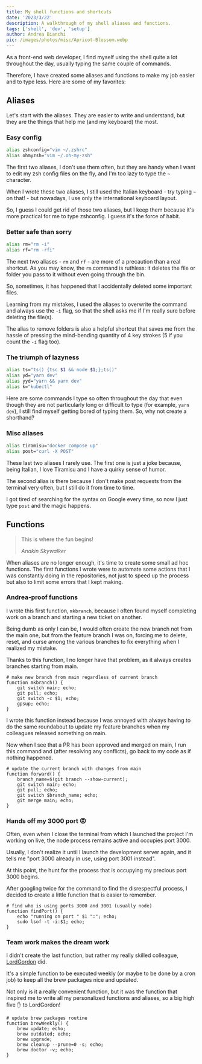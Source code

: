 ```yaml
---
title: My shell functions and shortcuts
date: '2023/3/22'
description: A walkthrough of my shell aliases and functions.
tags: ['shell', 'dev', 'setup']
author: Andrea Bianchi
pic: /images/photos/misc/Apricot-Blossom.webp
---
```


As a front-end web developer, I find myself using the shell quite a lot throughout the day, usually typing the same couple of commands.

Therefore, I have created some aliases and functions to make my job easier and to type less. Here are some of my favorites:

## Aliases

Let's start with the aliases. They are easier to write and understand, but they are the things that help me (and my keyboard) the most.

### Easy config

```sh
alias zshconfig="vim ~/.zshrc"
alias ohmyzsh="vim ~/.oh-my-zsh"
```

The first two aliases, I don't use them often, but they are handy when I want to edit my zsh config files on the fly, and I'm too lazy to type the `~` character.

When I wrote these two aliases, I still used the Italian keyboard - try typing `~` on that! - but nowadays, I use only the international keyboard layout.

So, I guess I could get rid of those two aliases, but I keep them because it's more practical for me to type zshconfig. I guess it's the force of habit.

### Better safe than sorry

```sh
alias rm="rm -i"
alias rf="rm -rfi"
```

The next two aliases - `rm` and `rf` - are more of a precaution than a real shortcut. As you may know, the `rm` command is ruthless: it deletes the file or folder you pass to it without even going through the bin.

So, sometimes, it has happened that I accidentally deleted some important files.

Learning from my mistakes, I used the aliases to overwrite the command and always use the `-i` flag, so that the shell asks me if I'm really sure before deleting the file(s).

The alias to remove folders is also a helpful shortcut that saves me from the hassle of pressing the mind-bending quantity of 4 key strokes (5 if you count the `-i` flag too).

### The triumph of lazyness

```sh
alias ts="ts() {tsc $1 && node $1;};ts()"
alias yd="yarn dev"
alias yyd="yarn && yarn dev"
alias k="kubectl"
```

Here are some commands I type so often throughout the day that even though they are not particularly long or difficult to type (for example, `yarn dev`), I still find myself getting bored of typing them. So, why not create a shorthand?

### Misc aliases

```sh
alias tiramisu="docker compose up"
alias post="curl -X POST"
```

These last two aliases I rarely use. The first one is just a joke because, being Italian, I love Tiramisu and I have a quirky sense of humor.

The second alias is there because I don't make post requests from the terminal very often, but I still do it from time to time.

I got tired of searching for the syntax on Google every time, so now I just type `post` and the magic happens.

## Functions

> This is where the fun begins!
>
> _Anakin Skywalker_

When aliases are no longer enough, it's time to create some small ad hoc functions. The first functions I wrote were to automate some actions that I was constantly doing in the repositories, not just to speed up the process but also to limit some errors that I kept making.

### Andrea-proof functions

I wrote this first function, `mkbranch`, because I often found myself completing work on a branch and starting a new ticket on another.

Being dumb as only I can be, I would often create the new branch not from the main one, but from the feature branch I was on, forcing me to delete, reset, and curse among the various branches to fix everything when I realized my mistake.

Thanks to this function, I no longer have that problem, as it always creates branches starting from main.

```sh[class="line-numbers"]
# make new branch from main regardless of current branch
function mkbranch() {
    git switch main; echo;
    git pull; echo;
    git switch -c $1; echo;
    gpsup; echo;
}
```

I wrote this function instead because I was annoyed with always having to do the same roundabout to update my feature branches when my colleagues released something on main.

Now when I see that a PR has been approved and merged on main, I run this command and (after resolving any conflicts), go back to my code as if nothing happened.

```sh[class="line-numbers"]
# update the current branch with changes from main
function forward() {
    branch_name=$(git branch --show-current);
    git switch main; echo;
    git pull; echo;
    git switch $branch_name; echo;
    git merge main; echo;
}
```

### Hands off my 3000 port :rage:

Often, even when I close the terminal from which I launched the project I'm working on live, the node process remains active and occupies port 3000.

Usually, I don't realize it until I launch the development server again, and it tells me "port 3000 already in use, using port 3001 instead".

At this point, the hunt for the process that is occupying my precious port 3000 begins.

After googling twice for the command to find the disrespectful process, I decided to create a little function that is easier to remember.

```sh[class="line-numbers"]
# find who is using ports 3000 and 3001 (usually node)
function findPort() {
    echo "running on port " $1 ":"; echo;
    sudo lsof -t -i:$1; echo;
}
```

### Team work makes the dream work

I didn't create the last function, but rather my really skilled colleague, [LordGordon](https://github.com/lordgordon) did.

It's a simple function to be executed weekly (or maybe to be done by a cron job) to keep all the brew packages nice and updated.

Not only is it a really convenient function, but it was the function that inspired me to write all my personalized functions and aliases, so a big high five :hand: to LordGordon!

```sh[class="line-numbers"]
# update brew packages routine
function brewWeekly() {
    brew update; echo;
    brew outdated; echo;
    brew upgrade;
    brew cleanup --prune=0 -s; echo;
    brew doctor -v; echo;
}
```
